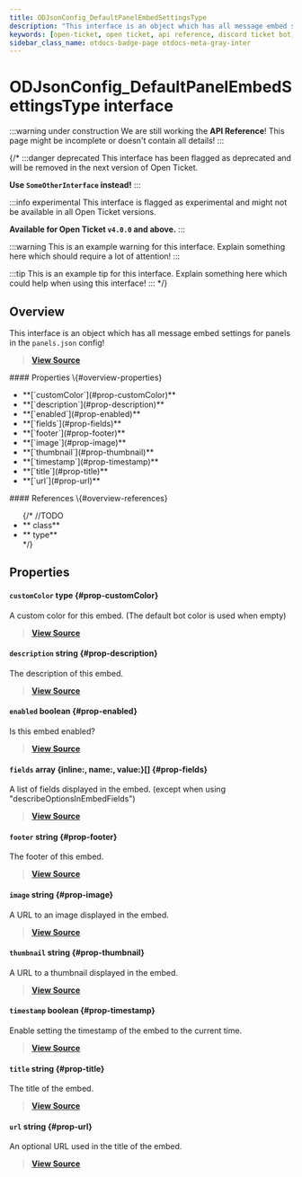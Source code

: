 ```yaml
---
title: ODJsonConfig_DefaultPanelEmbedSettingsType
description: "This interface is an object which has all message embed settings for panels in the `panels.json` config!"
keywords: [open-ticket, open ticket, api reference, discord ticket bot, interface]
sidebar_class_name: otdocs-badge-page otdocs-meta-gray-inter
---
```

<head>
    <link rel="apple-touch-icon" href="/img/logo_vertical.png"/>
</head>

# ODJsonConfig_DefaultPanelEmbedSettingsType <M color="gray">interface</M>

:::warning under construction
We are still working the **API Reference**! This page might be incomplete or doesn't contain all details!
:::

{/*
:::danger deprecated
This interface has been flagged as deprecated and will be removed in the next version of Open Ticket.

**Use `SomeOtherInterface` instead!**
:::

:::info experimental
This interface is flagged as experimental and might not be available in all Open Ticket versions.

**Available for Open Ticket `v4.0.0` and above.**
:::

:::warning
This is an example warning for this interface. Explain something here which should require a lot of attention!
:::

:::tip
This is an example tip for this interface. Explain something here which could help when using this interface!
:::
*/}

## Overview
This interface is an object which has all message embed settings for panels in the `panels.json` config!

> [**View Source**](https://otgithub.dj-dj.be/tree/main/src/core/api/defaults/config.ts#L432)

<FlexHorizontal>
<div style={{width:"50%"}}>
    #### Properties \{#overview-properties}
    <ul>
        <li>**[`customColor`](#prop-customColor)**</li>
        <li>**[`description`](#prop-description)**</li>
        <li>**[`enabled`](#prop-enabled)**</li>
        <li>**[`fields`](#prop-fields)**</li>
        <li>**[`footer`](#prop-footer)**</li>
        <li>**[`image`](#prop-image)**</li>
        <li>**[`thumbnail`](#prop-thumbnail)**</li>
        <li>**[`timestamp`](#prop-timestamp)**</li>
        <li>**[`title`](#prop-title)**</li>
        <li>**[`url`](#prop-url)**</li>
    </ul>
</div>
<div style={{width:"50%"}}>
    #### References \{#overview-references}
    <ul>
        {/*
        //TODO
        <li>**<code><ApiUrl url="class:ODId" label="api.ODId"/></code> <M color="purple">class</M>**</li>
        <li>**<code><ApiUrl url="type:ODExampleType" label="api.ODExampleType"/></code> <M color="brown">type</M>**</li>
        */}
    </ul>
</div>
</FlexHorizontal>

## Properties
<Divider></Divider>
#### `customColor` <M color="brown">type</M> <ApiBlock><ApiUrl url="https://discord.js.org/docs/packages/discord.js/main/ColorResolvable:TypeAlias" label="discord.ColorResolvable"/></ApiBlock> \{#prop-customColor}
A custom color for this embed. (The default bot color is used when empty)

> [**View Source**](https://otgithub.dj-dj.be/tree/main/src/core/api/defaults/config.ts#L441)

<Divider></Divider>
#### `description` <M color="blue">string</M> <ApiBlock><ApiUrl url="js:string" label="string"/></ApiBlock> \{#prop-description}
The description of this embed.

> [**View Source**](https://otgithub.dj-dj.be/tree/main/src/core/api/defaults/config.ts#L438)

<Divider></Divider>
#### `enabled` <M color="red">boolean</M> <ApiBlock><ApiUrl url="js:boolean" label="boolean"/></ApiBlock> \{#prop-enabled}
Is this embed enabled?

> [**View Source**](https://otgithub.dj-dj.be/tree/main/src/core/api/defaults/config.ts#L434)

<Divider></Divider>
#### `fields` <M color="pink">array</M> <ApiBlock>\{inline:<ApiUrl url="js:boolean" label="boolean"/>, name:<ApiUrl url="js:string" label="string"/>, value:<ApiUrl url="js:string" label="string"/>\}[]</ApiBlock> \{#prop-fields}
A list of fields displayed in the embed. (except when using "describeOptionsInEmbedFields")

> [**View Source**](https://otgithub.dj-dj.be/tree/main/src/core/api/defaults/config.ts#L453)

<Divider></Divider>
#### `footer` <M color="blue">string</M> <ApiBlock><ApiUrl url="js:string" label="string"/></ApiBlock> \{#prop-footer}
The footer of this embed.

> [**View Source**](https://otgithub.dj-dj.be/tree/main/src/core/api/defaults/config.ts#L451)

<Divider></Divider>
#### `image` <M color="blue">string</M> <ApiBlock><ApiUrl url="js:string" label="string"/></ApiBlock> \{#prop-image}
A URL to an image displayed in the embed.

> [**View Source**](https://otgithub.dj-dj.be/tree/main/src/core/api/defaults/config.ts#L446)

<Divider></Divider>
#### `thumbnail` <M color="blue">string</M> <ApiBlock><ApiUrl url="js:string" label="string"/></ApiBlock> \{#prop-thumbnail}
A URL to a thumbnail displayed in the embed.

> [**View Source**](https://otgithub.dj-dj.be/tree/main/src/core/api/defaults/config.ts#L448)

<Divider></Divider>
#### `timestamp` <M color="red">boolean</M> <ApiBlock><ApiUrl url="js:boolean" label="boolean"/></ApiBlock> \{#prop-timestamp}
Enable setting the timestamp of the embed to the current time.

> [**View Source**](https://otgithub.dj-dj.be/tree/main/src/core/api/defaults/config.ts#L461)

<Divider></Divider>
#### `title` <M color="blue">string</M> <ApiBlock><ApiUrl url="js:string" label="string"/></ApiBlock> \{#prop-title}
The title of the embed.

> [**View Source**](https://otgithub.dj-dj.be/tree/main/src/core/api/defaults/config.ts#L436)

<Divider></Divider>
#### `url` <M color="blue">string</M> <ApiBlock><ApiUrl url="js:string" label="string"/></ApiBlock> \{#prop-url}
An optional URL used in the title of the embed.

> [**View Source**](https://otgithub.dj-dj.be/tree/main/src/core/api/defaults/config.ts#L443)

<Divider></Divider>
